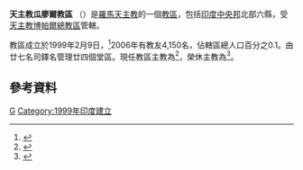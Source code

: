 {{Refimprove|time=2019-08-17T06:42:12+00:00}}
{{Infobox Roman Catholic diocese
|Roman Catholic Diocese of = 天主教瓜廖爾教區
|Latin name of diocese = Dioecesis Gwaliorensis
|image = 
|caption = 
|location = [[印度|印度]]
|territory = [[中央邦|中央邦]]北部
|population = 4,150
|rite = 拉丁禮
|patron = 
|province = 博帕爾
|established = 1999年
|cathedral = 聖若翰洗者主教座堂
|co-cathedral =
|leadership =主教
|website = 
|pope = {{incumbent pope}}
|ordinary = {{link-de|若瑟·特伊克蒂爾|Joseph Thykkattil}}
|coadjutor bishop =
|auxiliary =
|emeritus = {{link-de|若瑟·凱塔塔拉|Joseph Kaithathara}}
}}

'''天主教瓜廖爾教區''' （{{lang-la|Dioecesis Gwaliorensis}}）是[[羅馬天主教|羅馬天主教]]的一個[[教區|教區]]，包括[[印度|印度]][[中央邦|中央邦]]北部六縣，受[[天主教博帕爾總教區|天主教博帕爾總教區]]管轄。

教區成立於1999年2月9日，<ref>{{cite web |title=GWALIORENSIS* |url=https://w2.vatican.va/content/john-paul-ii/la/apost_constitutions/documents/hf_jp-ii_apc_19990209_cum-ad-aeternam.html |publisher=Libreria Editrice Vaticana |accessdate=2019-08-17 |archiveurl=https://web.archive.org/web/20190817064047/https://w2.vatican.va/content/john-paul-ii/la/apost_constitutions/documents/hf_jp-ii_apc_19990209_cum-ad-aeternam.html |archivedate=2019-08-17 |language=la |date=1999-02-09 |dead-url=no }}</ref>2006年有教友4,150名，佔轄區總人口百分之0.1。由廿七名司鐸名管理廿四個堂區。現任教區主教為{{link-de|若瑟·特伊克蒂爾|Joseph Thykkattil}}<ref>{{cite press release |title=Resignations and Appointments, 31.05.2019 |url=https://press.vatican.va/content/salastampa/en/bollettino/pubblico/2019/05/31/190531c.html |publisher=Holy See Press Office |accessdate=2019-08-17 |archiveurl=https://web.archive.org/web/20190817060310/https://press.vatican.va/content/salastampa/en/bollettino/pubblico/2019/05/31/190531c.html |archivedate=2019-08-17 |language=en |date=2019-05-31 |dead-url=no }}</ref>，榮休主教為{{link-de|若瑟·凱塔塔拉|Joseph Kaithathara}}<ref>{{cite press release |title=Other Pontifical Acts, 18.10.2016 |url=https://press.vatican.va/content/salastampa/en/bollettino/pubblico/2016/10/18/161018a.html |publisher=Holy See Press Office |accessdate=2019-08-17 |archiveurl=https://web.archive.org/web/20190817063001/https://press.vatican.va/content/salastampa/en/bollettino/pubblico/2016/10/18/161018a.html |archivedate=2019-08-17 |language=en |date=2016-10-18 |dead-url=no }}</ref>。

==參考資料==
{{reflist}}

{{印度天主教拉丁禮教區}}
[[Category:印度天主教教區|G]]
[[Category:1999年印度建立|Category:1999年印度建立]]